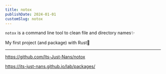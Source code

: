 ```yaml
---
title: notox
publishDate: 2024-01-01
customSlug: notox
---
```


`notox` is a command line tool to clean file and directory names✨

My first project (and package) with Rust🦀

---

https://github.com/Its-Just-Nans/notox

https://its-just-nans.github.io/lab/packages/
